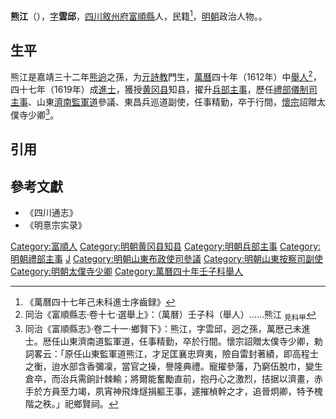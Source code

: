 '''熊江'''（{{bd|16世紀||17世紀}}），[[表字|字]]'''雲邱'''，[[四川等處承宣布政使司|四川]][[敘州府|敘州府]][[富順縣|富順縣]]人，民籍<ref>《萬曆四十七年己未科進士序齒録》</ref>，[[明朝|明朝]]政治人物。。

==生平==
熊江是嘉靖三十二年[[熊逈|熊逈]]之孫，为[[亓詩教|亓詩教]]門生，[[萬曆|萬曆]]四十年（1612年）中[[舉人|舉人]]<ref>同治《富順縣志·卷十七·選舉上》：（萬曆）壬子科（舉人）……熊江 <sub>見科甲</sub></ref>，四十七年（1619年）成[[進士|進士]]，獲授[[黄冈县|黄冈县]]知县，擢升[[兵部|兵部]][[主事|主事]]，歷任[[禮部|禮部]][[儀制司|儀制司]][[主事|主事]]、山東[[濟南監軍道|濟南監軍道]]參議、東昌兵巡道副使，任事精勤，卒于行間，[[崇禎皇帝|懷宗]]詔贈太僕寺少卿<ref>同治《富順縣志》·卷二十一·鄉賢下》：熊江，字雲邱，迥之孫，萬厯己未進士。厯任山東濟南道監軍道，任事精勤，卒於行間。懷宗詔贈太僕寺少卿，勅詞畧云：「原任山東監軍道熊江，才足匡襄忠齊夷，險自雷封著績，即高程士之衡，迨水部含香彌凜，當官之操，譽隆典禮。寵擢參藩，乃窮伍脫巾，變生倉卒，而治兵需餉計棘輸；將爾能奮勵直前，抱丹心之激烈，拮据以濟畫，赤手於方員至力竭，夙宵神飛烽燧捐軀王事，遽摧楨幹之才，追晉炯卿，特予槐階之秩。」祀鄉賢祠。</ref>。

==引用==
{{reflist}}

==參考文獻==
*《四川通志》
*《明憙宗实录》

{{start box}}
{{s-off}}
{{s-before|[[晏春鳴|晏春鳴]]<br>}}
{{s-title|明朝黄冈县知县|1619年—1622年}}
{{s-after|[[梁鳳翔|梁鳳翔]]<br>}}
{{end box}}

{{萬曆四十七年己未科殿試金榜}}
{{明朝官员小作品}}
{{DEFAULTSORT:Xiong熊}}
[[Category:富順人|Category:富順人]]
[[Category:明朝黄冈县知县|Category:明朝黄冈县知县]]
[[Category:明朝兵部主事|Category:明朝兵部主事]]
[[Category:明朝禮部主事|Category:明朝禮部主事]]
[[Category:熊姓|J]]
[[Category:明朝山東布政使司參議|Category:明朝山東布政使司參議]]
[[Category:明朝山東按察司副使|Category:明朝山東按察司副使]]
[[Category:明朝太僕寺少卿|Category:明朝太僕寺少卿]]
[[Category:萬曆四十年壬子科舉人|Category:萬曆四十年壬子科舉人]]